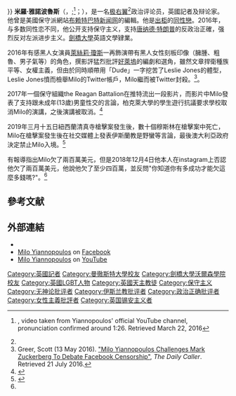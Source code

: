 {{Infobox person
 | name        = Milo Yiannopoulos
 | image       = Milo Yiannopoulos @NEXTConf 2014 (13925731458) (cropped).jpg
 | caption     = 
 | birth_date  = {{Birth date and age|df=yes|1984|10|18}}
 | birth_place = 
 | native_name =  
 | birth_name  =
 | other_names = Milo Andreas Wagner
 | residence   = 英國
 | nationality = 英國
 | citizenship = 英國
 | alma_mater  = [[曼徹斯特大學|曼徹斯特大學]]<br>（中途退學）<br>[[劍橋大學沃爾森學院|劍橋大學沃爾森學院]]<br>（中途退學）
 | occupation  = 記者
 | years_active = 2007–現在
 | employer    = [[Breitbart_News|Breitbart News]]
 | religion    = [[羅馬天主教|羅馬天主教]]
 | website   = {{ URL | yiannopoulos.net }}
}}
'''米羅·雅諾波魯斯'''（{{lang-en|Milo Yiannopoulos}}，{{IPAc-en|j|ə|'|n|ɒ|p|ᵿ|l|ə|s}};<ref>{{YouTube|Ql7z1u2-SJw|[The Full Sky Debate]}}, video taken from Yiannopoulos' official YouTube channel, pronunciation confirmed around 1:26. Retrieved March 22, 2016</ref>；{{bd|1984年|10月18日}}），是一名[[極右派|极右翼]]<ref name="far-right"/>政治评论员，英國記者及辩论家。他曾是美國保守派網站[[布赖特巴特新闻网|布赖特巴特新闻网]]的編輯。他是[[出柜|出柜]]的[[同性戀|同性戀]]。2016年，与多数同性恋不同，他公开支持保守主义，支持[[唐纳德·特朗普|唐纳德·特朗普]]的反政治正確，强烈反对左派进步主义。[[劍橋大學|劍橋大學]]英語文學肄業。

2016年有感黑人女演員[[萊絲莉·瓊斯|萊絲莉·瓊斯]]一再飾演帶有黑人女性刻板印像（臃腫、粗魯、男子氣等）的角色，撰影評猛烈批評[[好萊塢|好萊塢]]的編劇和選角，雖然文章捍衛種族平等、女權主義，但由於同時順帶用「Dude」一字挖苦了Leslie Jones的體型，Leslie Jones憤而檢舉Milo的Twitter帳戶，Milo繼而被Twitter封殺。<ref>Greer, Scott (13 May 2016). [http://dailycaller.com/2016/05/13/milo-yiannopoulos-challenges-mark-zuckerberg-to-debate-facebook-censorship-video/ "Milo Yiannopoulos Challenges Mark Zuckerberg To Debate Facebook Censorship"], ''The Daily Caller''. Retrieved 21 July 2016.</ref>。

2017年一個保守組織the Reagan Battalion在推特流出一段影片，而影片中Milo發表了支持跟未成年(13歲)男童性交的言論，柏克萊大學的學生遊行抗議要求學校取消Milo的演講，之後演講被取消。<ref>{{Cite news|title=Milo Yiannopoulos’s Pedophilia Comments Cost Him CPAC Role and Book Deal|url=https://www.nytimes.com/2017/02/20/us/politics/cpac-milo-yiannopoulos.html|newspaper=The New York Times|date=2017-02-20|accessdate=2019-03-17|issn=0362-4331|language=en-US|first=Jeremy W.|last=Peters|first2=Alexandra|last2=Alter|first3=Michael M.|last3=Grynbaum}}</ref>

2019年三月十五日紐西蘭清真寺槍擊案發生後，數十個穆斯林在槍擊案中死亡，Milo在槍擊案發生後在社交媒體上發表伊斯蘭教是野蠻等言論，最後澳大利亞政府決定禁止Milo入境。<ref name="#1">{{Cite web|title=Milo Yiannopoulos banned from entering Australia|url=https://www.abc.net.au/news/2019-03-16/milo-yiannopoulos-banned-from-entering-australia/10908854|work=ABC News|date=2019-03-16|accessdate=2019-03-17|language=en-AU}}</ref>

有報導指出Milo欠了兩百萬美元，但是2018年12月4日他本人在instagram上否認他欠了兩百萬美元，他說他欠了至少四百萬，並反問"你知道你有多成功才能欠這麼多錢嗎?"。<ref name="#1"/>

==參考文献==
{{reflist|refs=
<ref name="far-right">Far-right:
*{{cite web |last1=Lorenz |first1=Taylor |title=Instagram and Facebook Ban Far-Right Extremists |url=https://www.theatlantic.com/technology/archive/2019/05/instagram-and-facebook-ban-far-right-extremists/588607/ |website=The Atlantic |date=2 May 2019 |publisher=Emerson Collective |access-date=14 July 2019 |archive-date=3 May 2019 |archive-url=https://web.archive.org/web/20190503004014/https://www.theatlantic.com/technology/archive/2019/05/instagram-and-facebook-ban-far-right-extremists/588607/ |url-status=live }}
*{{cite web |last1=Waterson |first1=Jim |last2=Paul |first2=Kari |title=Facebook bans Alex Jones, Milo Yiannopoulos and other far-right figures |url=https://www.theguardian.com/technology/2019/may/02/facebook-ban-alex-jones-milo-yiannopoulos |website=The Guardian |date=2 May 2019 |publisher=The Guardian`` |access-date=14 July 2019 |archive-date=4 July 2019 |archive-url=https://web.archive.org/web/20190704220451/https://www.theguardian.com/technology/2019/may/02/facebook-ban-alex-jones-milo-yiannopoulos |url-status=live }}
*{{cite web |last1=Wagner |first1=Kurt |title=Facebook Bans Alex Jones, Milo Yiannopoulos, Other Far-Right Figures |url=https://www.bloomberg.com/news/articles/2019-05-02/facebook-bans-alex-jones-yiannopoulos-other-far-right-figures |website=Bloomberg |publisher=Bloomberg Inc. |access-date=14 July 2019 |archive-date=24 June 2019 |archive-url=https://web.archive.org/web/20190624131254/https://www.bloomberg.com/news/articles/2019-05-02/facebook-bans-alex-jones-yiannopoulos-other-far-right-figures |url-status=live }}
*{{cite web |last1=Dwoskin |first1=Elizabeth |title=Facebook bans far-right leaders including Alex Jones, Milo Yiannopoulos |url=https://www.smh.com.au/technology/facebook-bans-far-right-leaders-including-alex-jones-milo-yiannopoulos-20190503-p51jmg.html |website=Sydney Morning Herald |date=2 May 2019 |publisher=Nine |access-date=14 July 2019 |archive-date=14 July 2019 |archive-url=https://web.archive.org/web/20190714075807/https://www.smh.com.au/technology/facebook-bans-far-right-leaders-including-alex-jones-milo-yiannopoulos-20190503-p51jmg.html |url-status=live }}
*{{Cite web|last=Tuccille|first=J.D.|date=February 7, 2017|title=Thugs Indulge Their Weimar Dreams and Become the Totalitarians They Claim to Hate|url=https://reason.com/2017/02/07/thugs-indulge-their-weimar-dreams-and-be/|url-status=live|access-date=April 29, 2021|website=[[Reason_(magazine)|Reason]]|language=en-US}}
*{{Cite news|last1=Allen|first1=Nick|last2=Henderson|first2=Barney|last3=Graham|first3=Chris|date=February 2, 2017|title=Trump threatens to pull funding from UC Berkeley|language=en-GB|work=[[The_Daily_Telegraph|The Daily Telegraph]]|url=https://www.telegraph.co.uk/news/2017/02/02/donald-trump-threatens-cut-funding-uc-berkeley-cancels-far-right/#update-20170202-1224|access-date=April 29, 2021|issn=0307-1235|url-access=limited}}</ref>
}}

==外部連結==

{{wikiquote}}
*{{IMDb name|4345922}}
*[https://www.facebook.com/myiannopoulos/ Milo Yiannopoulos] on [[Facebook|Facebook]]
*[https://www.youtube.com/user/yiannopoulosm Milo Yiannopoulos] on [[YouTube|YouTube]]
{{DEFAULTSORT:Yiannopoulos, Milo}}

{{alt-right}}

[[Category:英國記者|Category:英國記者]]
[[Category:曼徹斯特大學校友|Category:曼徹斯特大學校友]]
[[Category:劍橋大學沃爾森學院校友|Category:劍橋大學沃爾森學院校友]]
[[Category:英國LGBT人物|Category:英國LGBT人物]]
[[Category:英國天主教徒|Category:英國天主教徒]]
[[Category:保守主义|Category:保守主义]]
[[Category:无神论批评者|Category:无神论批评者]]
[[Category:伊斯兰教批评者|Category:伊斯兰教批评者]]
[[Category:政治正确批评者|Category:政治正确批评者]]
[[Category:女性主義批評者|Category:女性主義批評者]]
[[Category:英国锡安主义者|Category:英国锡安主义者]]